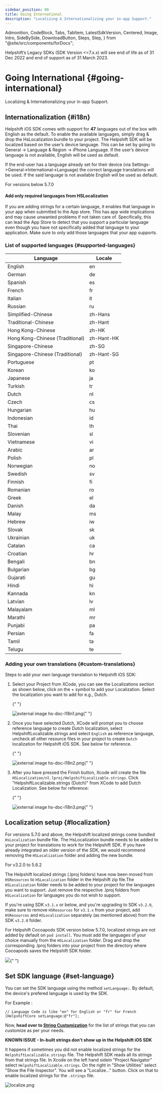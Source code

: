 ```yaml
---
sidebar_position: 80
title: Going International
description: "Localizing & Internationalizing your in-app Support."
---
```


  Admonition,
  CodeBlock,
  Tabs,
  TabItem,
  LatestSdkVersion,
  Centered,
  Image,
  Intro,
  SideBySide,
  DownloadButton,
  Steps,
  Step,
} from "@site/src/components/forDocs";

<Admonition type="danger" title="Important">

Helpshift’s Legacy SDKs (SDK Version <=7.x.x) will see end of life as of 31 Dec 2022 and end of support as of 31 March 2023.

</Admonition>

# Going International {#going-international}

<Intro>

Localizing & Internationalizing your in-app Support.

</Intro>

## Internationalization {#i18n}

Helpshift iOS SDK comes with support for **47** languages out of the box with English as the default. To enable the available languages, simply drag & drop the HsLocalization.bundle to your project.
The Helpshift SDK will be localized based on the user’s device language. This can be set by going to General → Language & Region → iPhone Language. If the user’s device language is not available, English will be used as default.

If the end-user has a language already set for their device (via
Settings->General->International->Language) the correct language
translations will be used. If the said language is not available English
will be used as default.

<Admonition type="danger" title="Important">

For versions below 5.7.0

#### Add only required languages from HSLocalization

If you are adding strings for a certain language, it enables that language in your app when submitted to the App store.
This has app wide implications and may cause unwanted problems if not taken care of.
Specifically, this can lead the App Store to detect that you support a particular language even
though you have not specifically added that language to your application.
Make sure to only add those languages that your app supports.

</Admonition>

### List of supported languages {#supported-languages}

| Language                        | Locale     |
| ------------------------------- | ---------- |
| English                         | en         |
| German                          | de         |
| Spanish                         | es         |
| French                          | fr         |
| Italian                         | it         |
| Russian                         | ru         |
| Simplified-Chinese              | zh-Hans    |
| Traditional-Chinese             | zh-Hant    |
| Hong Kong-Chinese               | zh-HK      |
| Hong Kong-Chinese (Traditional) | zh-Hant-HK |
| Singapore-Chinese               | zh-SG      |
| Singapore-Chinese (Traditional) | zh-Hant-SG |
| Portuguese                      | pt         |
| Korean                          | ko         |
| Japanese                        | ja         |
| Turkish                         | tr         |
| Dutch                           | nl         |
| Czech                           | cs         |
| Hungarian                       | hu         |
| Indonesian                      | id         |
| Thai                            | th         |
| Slovenian                       | sl         |
| Vietnamese                      | vi         |
| Arabic                          | ar         |
| Polish                          | pl         |
| Norwegian                       | no         |
| Swedish                         | sv         |
| Finnish                         | fi         |
| Romanian                        | ro         |
| Greek                           | el         |
| Danish                          | da         |
| Malay                           | ms         |
| Hebrew                          | iw         |
| Slovak                          | sk         |
| Ukrainian                       | uk         |
| Catalan                         | ca         |
| Croatian                        | hr         |
| Bengali                         | bn         |
| Bulgarian                       | bg         |
| Gujarati                        | gu         |
| Hindi                           | hi         |
| Kannada                         | kn         |
| Latvian                         | lv         |
| Malayalam                       | ml         |
| Marathi                         | mr         |
| Punjabi                         | pa         |
| Persian                         | fa         |
| Tamil                           | ta         |
| Telugu                          | te         |

### Adding your own translations {#custom-translations}

Steps to add your own language translation to Helpshift iOS SDK:

1. Select your Project from XCode, you can see the Localizations section
   as shown below, click on the + symbol to add your Localization. Select
   the localization you want to add for e.g., Dutch.

   {" "}

   <Image
     src="https://d3e51fp79zp4el.cloudfront.net/images/docs/ios/hs-doc-I18n1.png"
     width="full"
     alt="external image hs-doc-I18n1.png"
   />{" "}

2. Once you have selected Dutch, XCode will prompt you to choose
   reference language to create Dutch localization, select
   HelpshiftLocalizable.strings and select `English` as reference
   language, uncheck all other resource files in your project to create
   `Dutch` localization for Helpshift iOS SDK. See below for reference.

   {" "}

   <Image
     src="https://d3e51fp79zp4el.cloudfront.net/images/docs/ios/hs-doc-I18n2.png"
     width="full"
     alt="external image hs-doc-I18n2.png"
   />{" "}

3. After you have pressed the Finish button, Xcode will create the file
   `HSLocalization/nl.lproj/HelpshiftLocalizable.strings`. Click
   "HelpshiftLocalizable.strings (Dutch)" from XCode to add Dutch
   Localization. See below for reference:

   {" "}

   <Image
     src="https://d3e51fp79zp4el.cloudfront.net/images/docs/ios/hs-doc-I18n3.png"
     width="full"
     alt="external image hs-doc-I18n3.png"
   />{" "}

## Localization setup {#localization}

For versions 5.7.0 and above, the Helpshift localized strings come bundled
`HsLocalization` bundle file. The HsLocalization bundle needs to be added
to your project for translations to work for the Helpshift SDK.
If you have already integrated an older version of the SDK, we would recommend
removing the `HSLocalization` folder and adding the new bundle.

<Admonition type="info" title="Note">

For v3.2.0 to 5.6.2

</Admonition>

The Helpshift localized strings (.lproj folders) have now
been moved from `HSResources` to `HSLocalization` folder in the Helpshift
zip file.The `HSLocalization` folder needs to be added to your project for the
languages you want to support. Just remove the respective .lproj folders
from `HSLocalization` for languages you do not wish to support.

If you're using SDK `v3.1.x` or below, and you're upgrading to SDK
`v3.2.0`, make sure to remove `HSResources` for `v3.1.x` from your project,
add `HSResources` and `HSLocalization` separately (as mentioned above) from
the SDK `v3.2.0` folder.

For Helpshift Cocoapods SDK version below 5.7.0, localized strings are not added by default on `pod install`. You must add the languages of your choice manually from
the `HSLocalization` folder. Drag and drop the corresponding .lproj folders into your project from the directory where Cocoapods saves the Helpshift SDK folder.

<Image src="/static/books/ios/cocoapods-languages.png" width="full" />{" "}

## Set SDK language {#set-language}

You can set the SDK language using the method `setLanguage:`. By default, the device's prefered language is used by the SDK.

For Example :

```objc
// Language Code is like "en" for English or "fr" for French
[HelpshiftCore setLanguage:@"fr"];
```

Now, **head over to [String Customization](/ios/string-customization)** for the list of strings that you can customize as per your needs.

<Admonition type="info" title="Note">

**KNOWN ISSUE - In-built strings don't show up in the Helpshift iOS SDK**

It happens if sometimes you did not enable localized strings for the `HelpshiftLocalizable.strings` file.
The Helpshift SDK reads all its strings from that strings file.
In Xcode on the left hand sidein "Project Navigator" select `HelpshiftLocalizable.strings`.
On the right in "Show Utilities" select "Show the File Inspector".
You will see a "Localize..." button. Click on that to enable localized
strings for the `.strings` file.

![localize.png](/static/books/ios/localize.png "localize.png")

</Admonition>
